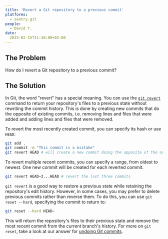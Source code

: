 ```yaml
---
title: 'Revert a Git repository to a previous commit'
platforms: 
  - sentry.git
people: 
  - David Y.
date: 
  2023-02-15T11:30:00+02:00
---
```


## The Problem

How do I revert a Git repository to a previous commit?

## The Solution

In Git, the word "revert" has a special meaning. You can use the [`git revert`](https://git-scm.com/docs/git-revert) command to return your repository's files to a previous state without rewriting the commit history. This is done by creating new commits that do the opposite of existing commits, i.e. removing lines and files that were added and adding lines and files that were removed.

To revert the most recently created commit, you can specify its hash or use `HEAD`:

```sh
git add .
git commit -m "This commit is a mistake"
git revert HEAD # will create a new commit doing the opposite of the one above
```

To revert multiple recent commits, you can specify a range, from oldest to newest. One new commit will be created for each reverted commit.

```sh
git revert HEAD~3...HEAD # revert the last three commits
```

`git revert` is a good way to restore a previous state while retaining the repository's edit history. However, in some cases, you may prefer to delete previous commits rather than reverse them. To do this, you can use `git reset --hard`, specifying the commit to return to:

```sh
git reset --hard HEAD~
```

This will return the repository's files to their previous state and remove the most recent commit from the current branch's history. For more on `git reset`, take a look at our answer for [undoing Git commits](git-undo-local-commits.mdx).
